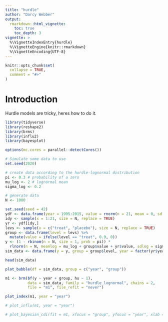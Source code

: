 ```yaml
---
title: "hurdle"
author: "Darcy Webber"
output: 
  rmarkdown::html_vignette:
    toc: true
    toc_depth: 3
vignette: >
  %\VignetteIndexEntry{hurdle}
  %\VignetteEngine{knitr::rmarkdown}
  %\VignetteEncoding{UTF-8}
---
```


```r
knitr::opts_chunk$set(
  collapse = TRUE,
  comment = "#>"
)
```

# Introduction

Hurdle models are tricky, heres how to do it.

```r
library(tidyverse)
library(reshape2)
library(brms)
library(influ2)
library(bayesplot)

options(mc.cores = parallel::detectCores())

# Simulate some data to use
set.seed(2020)

# create data according to the hurdle-lognormal distribution
pi <- 0.3 # probability of a zero
mu_log <- 2 # lognormal mean
sigma_log <- 0.2

# generate data
N <- 1000

set.seed(seed = 42)
ydf <- data.frame(year = 1995:2015, value = rnorm(n = 21, mean = 0, sd = 1))
idy <- sample(x = 1:21, size = N, replace = TRUE)
yr <- ydf[idy,]
levs <- sample(x = c("treat", "placebo"), size = N, replace = TRUE)
group <- data.frame(level = levs) %>% 
  mutate(value = ifelse(level == "treat", 0.9, 0))
y <- (1 - rbinom(n = N, size = 1, prob = pi)) * 
  rlnorm(n = N, meanlog = mu_log + group$value + yr$value, sdlog = sigma_log)
sim_data <- data.frame(y = y, group = group$level, year = factor(yr$year))

head(sim_data)
```

```r
plot_bubble(df = sim_data, group = c("year", "group"))
```

```r
m1 <- brm(bf(y ~ year + group, hu ~ 1), 
          data = sim_data, family = "hurdle_lognormal", chains = 2, 
          file = "m1", file_refit = "never")
```

```r
plot_index(m1, year = "year")
```

```r
# plot_influ(m1, year = "year")
```

```r
# plot_bayesian_cdi(fit = m1, xfocus = "group", yfocus = "year", xlab = "Group")
```
